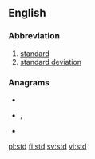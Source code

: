 {{also|STD|S.T.D.}}
==English==

===Abbreviation===
{{rfc-header|Abbreviation}}
{{head|en|abbreviation}}

# [[standard]]
# [[standard deviation]]

===Anagrams===
* {{l|en|DST}}
* {{l|en|DT's}}, {{l|en|DTS}}
* {{l|en|TDS}}

[[pl:std]]
[[fi:std]]
[[sv:std]]
[[vi:std]]